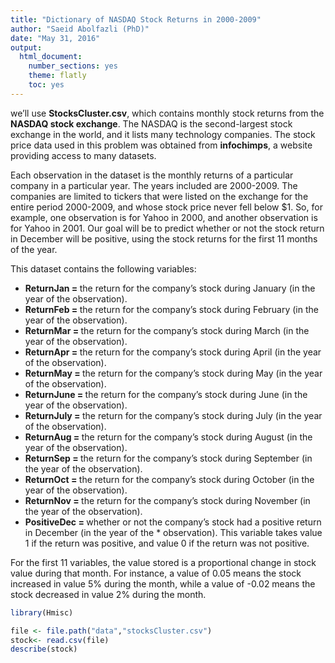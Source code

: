 ```yaml
---
title: "Dictionary of NASDAQ Stock Returns in 2000-2009"
author: "Saeid Abolfazli (PhD)"
date: "May 31, 2016"
output: 
  html_document: 
    number_sections: yes
    theme: flatly
    toc: yes
---
```


we'll use **StocksCluster.csv**, which contains monthly stock returns from the **NASDAQ stock exchange**. The NASDAQ is the second-largest stock exchange in the world, and it lists many technology companies. The stock price data used in this problem was obtained from **infochimps**, a website providing access to many datasets.

Each observation in the dataset is the monthly returns of a particular company in a particular year. The years included are 2000-2009. The companies are limited to tickers that were listed on the exchange for the entire period 2000-2009, and whose stock price never fell below $1. So, for example, one observation is for Yahoo in 2000, and another observation is for Yahoo in 2001. Our goal will be to predict whether or not the stock return in December will be positive, using the stock returns for the first 11 months of the year.

This dataset contains the following variables:

* **ReturnJan = ** the return for the company's stock during January (in the year of the observation). 
* **ReturnFeb = ** the return for the company's stock during February (in the year of the observation). 
* **ReturnMar = ** the return for the company's stock during March (in the year of the observation). 
* **ReturnApr = ** the return for the company's stock during April (in the year of the observation). 
* **ReturnMay = ** the return for the company's stock during May (in the year of the observation). 
* **ReturnJune = ** the return for the company's stock during June (in the year of the observation). 
* **ReturnJuly = ** the return for the company's stock during July (in the year of the observation). 
* **ReturnAug = ** the return for the company's stock during August (in the year of the observation). 
* **ReturnSep = ** the return for the company's stock during September (in the year of the observation). 
* **ReturnOct = ** the return for the company's stock during October (in the year of the observation). 
* **ReturnNov = ** the return for the company's stock during November (in the year of the observation). 
* **PositiveDec = ** whether or not the company's stock had a positive return in December (in the year of the * observation). This variable takes value 1 if the return was positive, and value 0 if the return was not positive.

For the first 11 variables, the value stored is a proportional change in stock value during that month. For instance, a value of 0.05 means the stock increased in value 5% during the month, while a value of -0.02 means the stock decreased in value 2% during the month.

```r
library(Hmisc)
```

```r
file <- file.path("data","stocksCluster.csv")
stock<- read.csv(file)
describe(stock)
```

